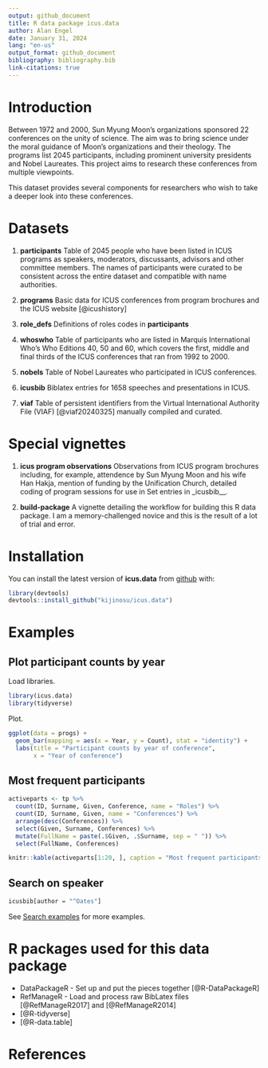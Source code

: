 ```yaml
---
output: github_document
title: R data package icus.data
author: Alan Engel
date: January 31, 2024
lang: "en-us"
output_format: github_document
bibliography: bibliography.bib
link-citations: true
---
```

# Introduction
Between 1972 and 2000, Sun Myung Moon's organizations sponsored 22 conferences 
on the unity of science. The aim was to bring science under the moral guidance 
of Moon's organizations and their theology. The programs list 2045 participants, 
including prominent university presidents and Nobel Laureates. This project 
aims to research these conferences from multiple viewpoints.

This dataset provides several components for researchers who wish to take a deeper
look into these conferences.

# Datasets

1. __participants__ Table of 2045 people who have been
listed in ICUS programs as speakers, moderators, discussants,
advisors and other committee members. The names of participants were
curated to be consistent across the entire dataset and compatible
with name authorities.

2. __programs__ Basic data for ICUS conferences from program brochures and
the ICUS website [@icushistory]

3. __role_defs__ Definitions of roles codes in __participants__

4. __whoswho__ Table of participants who are listed in Marquis
International Who's Who Editions 40, 50 and 60, which covers the first, middle
and final thirds of the ICUS conferences that ran from 1992 to 2000.

5. __nobels__ Table of Nobel Laureates who participated in ICUS conferences.

6. __icusbib__ Biblatex entries for 1658 speeches and presentations in ICUS.

7. __viaf__ Table of persistent identifiers from the Virtual International
Authority File (VIAF) [@viaf20240325] manually compiled and curated.

# Special vignettes

1. __icus program observations__ Observations from ICUS program brochures
including, for example, attendence by Sun Myung Moon and his wife Han Hakja,
mention of funding by the Unification Church, detailed coding of program sessions
for use in Set entries in _icusbib__.

2. __build-package__ A vignette detailing the workflow for building this R data
package. I am a memory-challenged novice and this is the result of a lot of trial and error.

# Installation

You can install the latest version of __icus.data__ from [github](https://github.com/kijinosu/icus.data) with:

```r
library(devtools)
devtools::install_github("kijinosu/icus.data")
```

# Examples

## Plot participant counts by year

Load libraries.

```r
library(icus.data)
library(tidyverse)
```

Plot.

```r
ggplot(data = progs) +
  geom_bar(mapping = aes(x = Year, y = Count), stat = "identity") +
  labs(title = "Participant counts by year of conference",
       x = "Year of conference")
```



## Most frequent participants

```r
activeparts <- tp %>%
  count(ID, Surname, Given, Conference, name = "Roles") %>%
  count(ID, Surname, Given, name = "Conferences") %>%
  arrange(desc(Conferences)) %>%
  select(Given, Surname, Conferences) %>%
  mutate(FullName = paste(.$Given, .$Surname, sep = " ")) %>%
  select(FullName, Conferences)

knitr::kable(activeparts[1:20, ], caption = "Most frequent participants")
```

## Search on speaker

```r
icusbib[author = "^Oates"]
```

See [Search examples](https://kijinosu.github.io/icus.data/search-examples.html) for more examples.

# R packages used for this data package

* DataPackageR - Set up and put the pieces together [@R-DataPackageR]
* RefManageR - Load and process raw BibLatex files [@RefManageR2017]
and [@RefManageR2014]
* [@R-tidyverse]
* [@R-data.table]

# References

